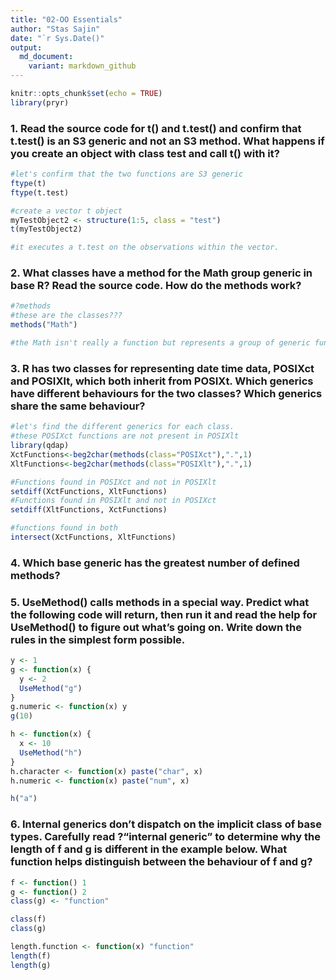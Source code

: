 ```yaml
---
title: "02-OO Essentials"
author: "Stas Sajin"
date: "`r Sys.Date()"
output:
  md_document:
    variant: markdown_github
---
```


```r
knitr::opts_chunk$set(echo = TRUE)
library(pryr)
```


### 1. Read the source code for t() and t.test() and confirm that t.test() is an S3 generic and not an S3 method. What happens if you create an object with class test and call t() with it?

```r
#let's confirm that the two functions are S3 generic
ftype(t)
ftype(t.test)

#create a vector t object
myTestObject2 <- structure(1:5, class = "test")
t(myTestObject2)

#it executes a t.test on the observations within the vector.
```

### 2. What classes have a method for the Math group generic in base R? Read the source code. How do the methods work?
```r
#?methods
#these are the classes???
methods("Math")

#the Math isn't really a function but represents a group of generic functions (e.g., +,-, sin, cos) that are supplied to other functions. Allows for the creation of more complex objects. 
```

### 3. R has two classes for representing date time data, POSIXct and POSIXlt, which both inherit from POSIXt. Which generics have different behaviours for the two classes? Which generics share the same behaviour?
```r
#let's find the different generics for each class.
#these POSIXct functions are not present in POSIXlt
library(qdap)
XctFunctions<-beg2char(methods(class="POSIXct"),".",1)
XltFunctions<-beg2char(methods(class="POSIXlt"),".",1)

#Functions found in POSIXct and not in POSIXlt
setdiff(XctFunctions, XltFunctions)
#Functions found in POSIXlt and not in POSIXct
setdiff(XltFunctions, XctFunctions)

#functions found in both
intersect(XctFunctions, XltFunctions)
```

### 4. Which base generic has the greatest number of defined methods?


### 5. UseMethod() calls methods in a special way. Predict what the following code will return, then run it and read the help for UseMethod() to figure out what's going on. Write down the rules in the simplest form possible.

```r
y <- 1
g <- function(x) {
  y <- 2
  UseMethod("g")
}
g.numeric <- function(x) y
g(10)

h <- function(x) {
  x <- 10
  UseMethod("h")
}
h.character <- function(x) paste("char", x)
h.numeric <- function(x) paste("num", x)

h("a")
```


### 6. Internal generics don't dispatch on the implicit class of base types. Carefully read ?"internal generic" to determine why the length of f and g is different in the example below. What function helps distinguish between the behaviour of f and g?

```r
f <- function() 1
g <- function() 2
class(g) <- "function"

class(f)
class(g)

length.function <- function(x) "function"
length(f)
length(g)
```